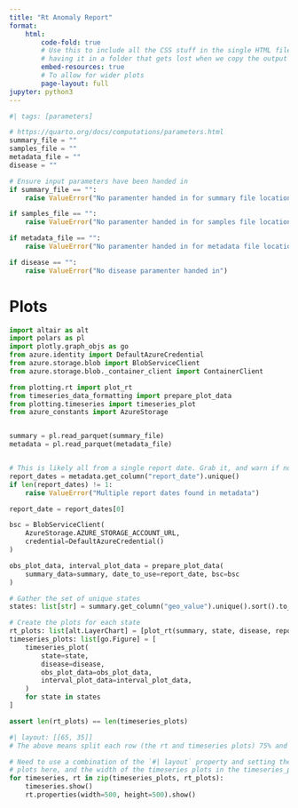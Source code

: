 ```yaml
---
title: "Rt Anomaly Report"
format:
    html:
        code-fold: true
        # Use this to include all the CSS stuff in the single HTML file, as opposed to
        # having it in a folder that gets lost when we copy the output HTML file.
        embed-resources: true
        # To allow for wider plots
        page-layout: full
jupyter: python3
---
```


```python
#| tags: [parameters]

# https://quarto.org/docs/computations/parameters.html
summary_file = ""
samples_file = ""
metadata_file = ""
disease = ""
```
```python
# Ensure input parameters have been handed in
if summary_file == "":
    raise ValueError("No paramenter handed in for summary file location")

if samples_file == "":
    raise ValueError("No paramenter handed in for samples file location")

if metadata_file == "":
    raise ValueError("No paramenter handed in for metadata file location")

if disease == "":
    raise ValueError("No disease paramenter handed in")
```

# Plots

```python
import altair as alt
import polars as pl
import plotly.graph_objs as go
from azure.identity import DefaultAzureCredential
from azure.storage.blob import BlobServiceClient
from azure.storage.blob._container_client import ContainerClient

from plotting.rt import plot_rt
from timeseries_data_formatting import prepare_plot_data
from plotting.timeseries import timeseries_plot
from azure_constants import AzureStorage


summary = pl.read_parquet(summary_file)
metadata = pl.read_parquet(metadata_file)


# This is likely all from a single report date. Grab it, and warn if not.
report_dates = metadata.get_column("report_date").unique()
if len(report_dates) != 1:
    raise ValueError("Multiple report dates found in metadata")

report_date = report_dates[0]

bsc = BlobServiceClient(
    AzureStorage.AZURE_STORAGE_ACCOUNT_URL,
    credential=DefaultAzureCredential()
)

obs_plot_data, interval_plot_data = prepare_plot_data(
    summary_data=summary, date_to_use=report_date, bsc=bsc
)

# Gather the set of unique states
states: list[str] = summary.get_column("geo_value").unique().sort().to_list()

# Create the plots for each state
rt_plots: list[alt.LayerChart] = [plot_rt(summary, state, disease, report_date) for state in states]
timeseries_plots: list[go.Figure] = [
    timeseries_plot(
        state=state,
        disease=disease,
        obs_plot_data=obs_plot_data,
        interval_plot_data=interval_plot_data,
    )
    for state in states
]

assert len(rt_plots) == len(timeseries_plots)
```


```python
#| layout: [[65, 35]]
# The above means split each row (the rt and timeseries plots) 75% and 25% respectively.

# Need to use a combination of the `#| layout` property and setting the width of the rt
# plots here, and the width of the timeseries plots in the timeseries_plot() function.
for timeseries, rt in zip(timeseries_plots, rt_plots):
    timeseries.show()
    rt.properties(width=500, height=500).show()
```
